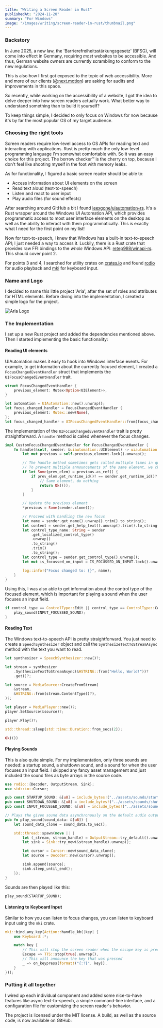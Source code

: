 ```yaml
---
title: "Writing a Screen Reader in Rust"
publishedAt: "2024-11-20"
summary: "For Windows"
image: "/images/writing/screen-reader-in-rust/thumbnail.png"
---
```


### Backstory

In June 2025, a new law, the 'Barrierefreiheitsstärkungsgesetz' (BFSG), will come into effect in Germany, requiring _most_ websites to be accessible.
And thus, German website owners are currently scrambling to conform to the new regulations.

This is also how I first got exposed to the topic of web accessibility. More and more of our clients (@[next.motion](https://next-motion.de)) are asking for audits and improvements in this space.

So recently, while working on the accessibility of a website, I got the idea to delve deeper into how screen readers actually work.
What better way to understand something than to build it yourself?

To keep things simple, I decided to only focus on Windows for now because it's by far the most popular OS of my target audience.

### Choosing the right tools

Screen readers require low-level access to OS APIs for reading text and interacting with applications.
Rust is pretty much the only low-level programming language I'm somewhat comfortable with.
So it was an easy choice for this project.
The borrow checker&trade; is the cherry on top, because I don't feel like shooting myself in the foot with memory leaks.

As for functionality, I figured a basic screen reader should be able to:

- Access information about UI elements on the screen
- Read text aloud (text-to-speech)
- Listen and react to user input
- Play audio files (for sound effects)

After searching around GitHub a bit I found [leexgone/uiautomation-rs](https://github.com/leexgone/uiautomation-rs).
It's a Rust wrapper around the Windows UI Automation API, which provides programmatic access to most user interface elements on the desktop as well as the ability to interact with them programmatically.
This is exactly what I need for the first point on my list!

Now for text-to-speech, I knew that Windows has a built-in text-to-speech API; I just needed a way to access it. Luckily, there is a Rust crate that provides raw FFI bindings to the *whole* Windows API: [retep998/winapi-rs](https://github.com/retep998/winapi-rs).
This should cover point 2.

For points 3 and 4, I searched for utility crates on [crates.io](https://crates.io) and found [rodio](https://crates.io/crates/rodio) for audio playback and [mki](https://crates.io/crates/mki) for keyboard input.

### Name and Logo

I decided to name this little project 'Aria', after the set of roles and attributes for HTML elements.
Before diving into the implementation, I created a simple logo for the project.

<Image
  src="/images/writing/screen-reader-in-rust/logo.png"
  width={1920}
  height={1080}
  quality={100}
  alt="Aria Logo"
/>

### The Implementation

I set up a new Rust project and added the dependencies mentioned above.
Then I started implementing the basic functionality:

#### Reading UI elements

UIAutomation makes it easy to hook into Windows interface events.
For example, to get information about the currently focused element, I created a `FocusChangedEventHandler` struct that implements the `UIFocusChangedEventHandler` trait.

```rust
struct FocusChangedEventHandler {
    previous_element: Mutex<Option<UIElement>>,
}

let automation = UIAutomation::new().unwrap();
let focus_changed_handler = FocusChangedEventHandler {
    previous_element: Mutex::new(None),
};
let focus_changed_handler = UIFocusChangedEventHandler::from(focus_changed_handler);
```

The implementation of the `UIFocusChangedEventHandler` trait is pretty straightforward.
A `handle` method is called whenever the focus changes.

```rust
impl CustomFocusChangedEventHandler for FocusChangedEventHandler {
    fn handle(&self, sender: &uiautomation::UIElement) -> uiautomation::Result<()> {
        let mut previous = self.previous_element.lock().unwrap();

        // The handle method sometimes gets called multiple times in quick succession
        // To prevent multiple announcements of the same element, we check if the new element is the same as the previous one
        if let Some(prev_elem) = previous.as_ref() {
            if prev_elem.get_runtime_id()? == sender.get_runtime_id()? {
                // Same element, do nothing
                return Ok(());
            }
        }

        // Update the previous element
        *previous = Some(sender.clone());

        // Proceed with handling the new focus
        let name = sender.get_name().unwrap().trim().to_string();
        let content = sender.get_help_text().unwrap().trim().to_string();
        let control_type_name: String = sender
            .get_localized_control_type()
            .unwrap()
            .to_string()
            .trim()
            .to_string();
        let control_type = sender.get_control_type().unwrap();
        let mut is_focussed_on_input = IS_FOCUSSED_ON_INPUT.lock().unwrap();

        log::info!("Focus changed to: {}", name);
    }
}
```

Using this, I was also able to get information about the control type of the focused element, which is important for playing a sound when the user focuses an input field.

```rust
if control_type == ControlType::Edit || control_type == ControlType::ComboBox {
    play_sound(INPUT_FOCUSSED_SOUND);
}
```

#### Reading Text

The Windows text-to-speech API is pretty straightforward. You just need to create a `SpeechSynthesizer` object and call the `SynthesizeTextToStreamAsync` method with the text you want to read.

```rust
let synthesizer = SpeechSynthesizer::new()?;

let stream = synthesizer
    .SynthesizeTextToStreamAsync(&HSTRING::from("Hello, World!"))?
    .get()?;

let source = MediaSource::CreateFromStream(
    &stream,
    &HSTRING::from(stream.ContentType()?),
)?;

let player = MediaPlayer::new()?;
player.SetSource(&source)?;

player.Play()?;

std::thread::sleep(std::time::Duration::from_secs(2));

Ok(())
```

#### Playing Sounds

This is also quite simple. For my implementation, only three sounds are needed:
a startup sound, a shutdown sound, and a sound for when the user focuses an input field.
I skipped any fancy asset management and just included the sound files as byte arrays in the source code.

```rust
use rodio::{Decoder, OutputStream, Sink};
use std::io::Cursor;

pub const STARTUP_SOUND: &[u8] = include_bytes!("../assets/sounds/startup.mp3");
pub const SHUTDOWN_SOUND: &[u8] = include_bytes!("../assets/sounds/shutdown.mp3");
pub const INPUT_FOCUSSED_SOUND: &[u8] = include_bytes!("../assets/sounds/input-focussed.mp3");

// Plays the given sound data asynchronously on the default audio output.
pub fn play_sound(sound_data: &[u8]) {
    let sound_data_clone = sound_data.to_vec();

    std::thread::spawn(move || {
        let (_stream, stream_handle) = OutputStream::try_default().unwrap();
        let sink = Sink::try_new(&stream_handle).unwrap();

        let cursor = Cursor::new(sound_data_clone);
        let source = Decoder::new(cursor).unwrap();

        sink.append(source);
        sink.sleep_until_end();
    });
}
```

Sounds are then played like this:

```rust
play_sound(STARTUP_SOUND);
```

#### Listening to Keyboard Input

Similar to how you can listen to focus changes, you can listen to keyboard input using the `mki` crate.

```rust
mki::bind_any_key(Action::handle_kb(|key| {
    use Keyboard::*;

    match key {
        // This will stop the screen reader when the escape key is pressed
        Escape => TTS::stop(true).unwrap(),
        // This will announce the key that was pressed
        _ => on_keypress(format!("{:?}", key)),
    }
}));
```

### Putting it all together

I wired up each individual component and added some nice-to-have features like async text-to-speech, a simple command-line interface, and a configuration file for customizing the screen reader's behavior.

The project is licensed under the MIT license.
A build, as well as the source code, is now available on GitHub:

<DownloadButton
    href="https://github.com/Coyenn/Aria/releases/latest/download/aria.exe"
    text="Download Aria"
    icon="download"
    github="https://github.com/Coyenn/Aria"
/>